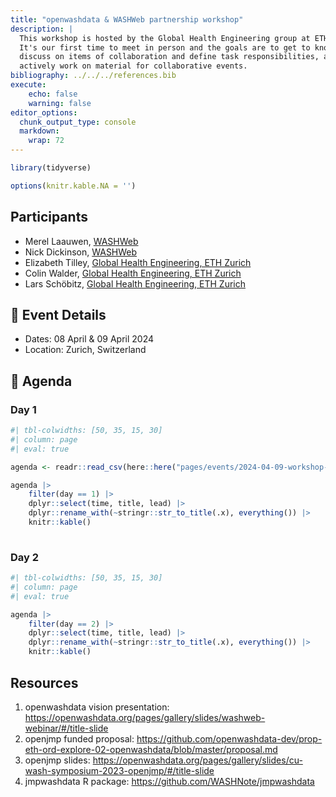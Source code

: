 ```yaml
---
title: "openwashdata & WASHWeb partnership workshop"
description: |
  This workshop is hosted by the Global Health Engineering group at ETH Zurich. 
  It's our first time to meet in person and the goals are to get to know each other,
  discuss on items of collaboration and define task responsibilities, and 
  actively work on material for collaborative events.
bibliography: ../../../references.bib
execute:
    echo: false
    warning: false
editor_options: 
  chunk_output_type: console
  markdown: 
    wrap: 72
---
```


```r
library(tidyverse)
```

```r
options(knitr.kable.NA = '')
```


## Participants

- Merel Laauwen, [WASHWeb](https://washweb.org/)
- Nick Dickinson, [WASHWeb](https://washweb.org/)
- Elizabeth Tilley, [Global Health Engineering, ETH Zurich](https://ghe.ethz.ch/)
- Colin Walder, [Global Health Engineering, ETH Zurich](https://ghe.ethz.ch/)
- Lars Schöbitz, [Global Health Engineering, ETH Zurich](https://ghe.ethz.ch/)


## 📆 Event Details

- Dates: 08 April & 09 April 2024
- Location: Zurich, Switzerland

## 📝 Agenda

### Day 1

```r
#| tbl-colwidths: [50, 35, 15, 30]
#| column: page
#| eval: true

agenda <- readr::read_csv(here::here("pages/events/2024-04-09-workshop-washweb/data/tbl-09-workshop-ghe-washweb.csv"))

agenda |> 
    filter(day == 1) |> 
    dplyr::select(time, title, lead) |> 
    dplyr::rename_with(~stringr::str_to_title(.x), everything()) |> 
    knitr::kable()
    
```

### Day 2

```r
#| tbl-colwidths: [50, 35, 15, 30]
#| column: page
#| eval: true

agenda |> 
    filter(day == 2) |> 
    dplyr::select(time, title, lead) |> 
    dplyr::rename_with(~stringr::str_to_title(.x), everything()) |> 
    knitr::kable()
```


## Resources

1. openwashdata vision presentation: <https://openwashdata.org/pages/gallery/slides/washweb-webinar/#/title-slide>
2. openjmp funded proposal: <https://github.com/openwashdata-dev/prop-eth-ord-explore-02-openwashdata/blob/master/proposal.md>
3. openjmp slides: <https://openwashdata.org/pages/gallery/slides/cu-wash-symposium-2023-openjmp/#/title-slide>
4. jmpwashdata R package: <https://github.com/WASHNote/jmpwashdata>

